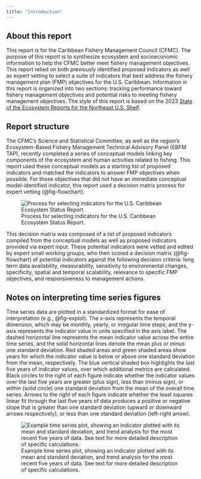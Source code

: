 ```yaml
---
title: "Introduction"
---
```


## About this report

This report is for the Caribbean Fishery Management Council (CFMC). The purpose of this report is to synthesize ecosystem and socioeconomic information to help the CFMC better meet fishery management objectives. This report relied on both previously identified proposed indicators as well as expert vetting to select a suite of indicators that best address the fishery management plan (FMP) objectives for the U.S. Caribbean. Information in this report is organized into two sections: tracking performance toward fishery management objectives and potential risks to meeting fishery management objectives. The style of this report is based on the 2023 [State of the Ecosystem Reports for the Northeast U.S. Shelf](https://www.fisheries.noaa.gov/new-england-mid-atlantic/ecosystems/state-ecosystem-reports-northeast-us-shelf).

## Report structure

The CFMC's Science and Statistical Committee, as well as the region's Ecosystem-Based Fishery Management Technical Advisory Panel (EBFM TAP), recently completed a series of conceptual models linking key components of the ecosystem and human activities related to fishing. This report used these conceptual models as a starting list of proposed indicators and matched the indicators to answer FMP objectives when possible. For those objectives that did not have an immediate conceptual model-identified indicator, this report used a decision matrix process for expert vetting (@fig-flowchart).

![Process for selecting indicators for the U.S. Caribbean Ecosystem Status Report.](/images/process_flow_chart.png){#fig-flowchart fig-alt="A figure of a flow chart diagram" fig-align="center"}

This decision matrix was composed of a list of proposed indicators compiled from the conceptual models as well as proposed indicators provided via expert input. These potential indicators were vetted and edited by expert small working groups, who then scored a decision matrix (@fig-flowchart) of potential indicators against the following decision criteria: long term data availability, measurability, sensitivity to environmental changes, specificity, spatial and temporal scalability, relevance to specific FMP objectives, and responsiveness to management actions.

## Notes on interpreting time series figures

Time series data are plotted in a standardized format for ease of interpretation (e.g., @fig-explot). The x-axis represents the temporal dimension, which may be monthly, yearly, or irregular time steps, and the y-axis represents the indicator value in units specified in the axis label. The dashed horizontal line represents the mean indicator value across the entire time series, and the solid horizontal lines denote the mean plus or minus one standard deviation. Red shaded areas and green shaded areas show years for which the indicator value is below or above one standard deviation from the mean, respectively. The blue vertical shaded box highlights the last five years of indicator values, over which additional metrics are calculated. Black circles to the right of each figure indicate whether the indicator values over the last five years are greater (plus sign), less than (minus sign), or within (solid circle) one standard deviation from the mean of the overall time series. Arrows to the right of each figure indicate whether the least squares linear fit through the last five years of data produces a positive or negative slope that is greater than one standard deviation (upward or downward arrows respectively), or less than one standard deviation (left-right arrow).

![Example time series plot, showing an indicator plotted with its mean and standard deviation, and trend analysis for the most recent five years of data. See text for more detailed description of specific calculations.](/images/indicator_selection_diagram.png){#fig-explot fig-alt="An example time series plot with a decription of how to interpret it."}
